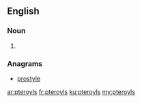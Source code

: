 ==English==

===Noun===
{{head|en|noun plural form}}

# {{plural of|pteroyl|lang=en}}

===Anagrams===
* [[prostyle#English|prostyle]]

[[ar:pteroyls]]
[[fr:pteroyls]]
[[ku:pteroyls]]
[[my:pteroyls]]